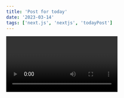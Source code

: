 ```yaml
---
title: 'Post for today'
date: '2023-03-14'
tags: ['next.js', 'nextjs', 'todayPost']
---
```


<Video id="6h649f2fB9Q" />

```ts
const sum = (num1: number, num2: number): number => {
    return num1 + num2;
}
console.log(sum(4,8));
```

Next.js has two forms of pre-rendering: **Static Generation** and **Server-side Rendering**. The difference is in **when** it generates the HTML for a page.

- **Static Generation** is the pre-rendering method that generates the HTML at **build time**. The pre-rendered HTML is then reused on each request.
- **Server-side Rendering** is the pre-rendering method that generates the HTML **on each request**.

Importantly, Next.js lets you **choose** which pre-rendering form to use for each page. You can create a "hybrid" Next.js app by using Static Generation for most pages and using Server-side Rendering for others.